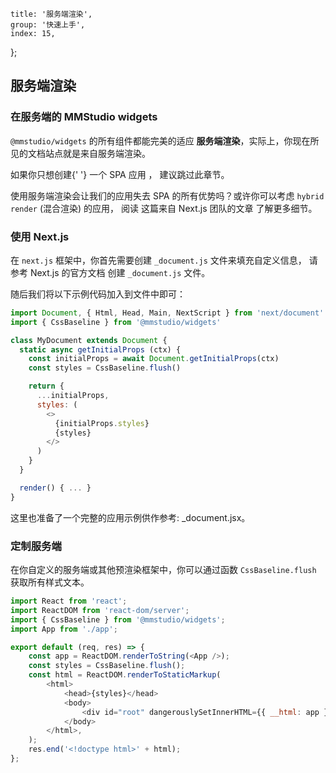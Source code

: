 
	title: '服务端渲染',
	group: '快速上手',
	index: 15,
};

## 服务端渲染

### 在服务端的 MMStudio widgets

`@mmstudio/widgets` 的所有组件都能完美的适应 **服务端渲染**，实际上，你现在所见的文档站点就是来自服务端渲染。

<Note label="阅读提示">
	如果你只想创建{' '}
	<Link
		href="https://en.wikipedia.org/wiki/Single-page_application"
		rel="nofollow"
		underline>
		一个 SPA 应用
	</Link>
	， 建议跳过此章节。
</Note>

<Spacer y={0.5} />

使用服务端渲染会让我们的应用失去 SPA 的所有优势吗？或许你可以考虑 `hybrid render` (混合渲染) 的应用，
阅读 <Link color href="https://nextjs.org/blog/next-9-3#next-gen-static-site-generation-ssg-support" rel="nofollow">
这篇来自 Next.js 团队的文章</Link> 了解更多细节。

<Spacer y={2.5} />

### 使用 Next.js

在 `next.js` 框架中，你首先需要创建 `_document.js` 文件来填充自定义信息，
请参考 <Link href="https://nextjs.org/docs/advanced-features/custom-document" rel="nofollow">Next.js 的官方文档</Link>
创建 `_document.js` 文件。

随后我们将以下示例代码加入到文件中即可：

```js
import Document, { Html, Head, Main, NextScript } from 'next/document'
import { CssBaseline } from '@mmstudio/widgets'

class MyDocument extends Document {
  static async getInitialProps (ctx) {
    const initialProps = await Document.getInitialProps(ctx)
    const styles = CssBaseline.flush()

    return {
      ...initialProps,
      styles: (
        <>
          {initialProps.styles}
          {styles}
        </>
      )
    }
  }

  render() { ... }
}
```

这里也准备了一个完整的应用示例供作参考: <Link href="https://github.com/unix/unix.bio/blob/template/pages/_document.jsx" rel="nofollow">\_document.jsx</Link>。

<Spacer y={3} />

### 定制服务端

在你自定义的服务端或其他预渲染框架中，你可以通过函数 `CssBaseline.flush` 获取所有样式文本。

```js
import React from 'react';
import ReactDOM from 'react-dom/server';
import { CssBaseline } from '@mmstudio/widgets';
import App from './app';

export default (req, res) => {
	const app = ReactDOM.renderToString(<App />);
	const styles = CssBaseline.flush();
	const html = ReactDOM.renderToStaticMarkup(
		<html>
			<head>{styles}</head>
			<body>
				<div id="root" dangerouslySetInnerHTML={{ __html: app }} />
			</body>
		</html>,
	);
	res.end('<!doctype html>' + html);
};
```

